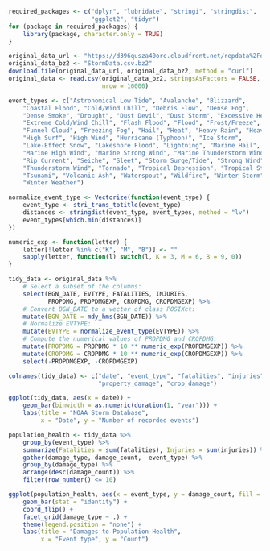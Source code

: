 
```r
required_packages <- c("dplyr", "lubridate", "stringi", "stringdist", 
                       "ggplot2", "tidyr")
for (package in required_packages) {
    library(package, character.only = TRUE)
}
```

```r
original_data_url <- "https://d396qusza40orc.cloudfront.net/repdata%2Fdata%2FStormData.csv.bz2"
original_data_bz2 <- "StormData.csv.bz2"
download.file(original_data_url, original_data_bz2, method = "curl")
original_data <- read.csv(original_data_bz2, stringsAsFactors = FALSE, 
                          nrow = 10000)
```

```r
event_types <- c("Astronomical Low Tide", "Avalanche", "Blizzard",
    "Coastal Flood", "Cold/Wind Chill", "Debris Flow", "Dense Fog",
    "Dense Smoke", "Drought", "Dust Devil", "Dust Storm", "Excessive Heat",
    "Extreme Cold/Wind Chill", "Flash Flood", "Flood", "Frost/Freeze",
    "Funnel Cloud", "Freezing Fog", "Hail", "Heat", "Heavy Rain", "Heavy Snow",
    "High Surf", "High Wind", "Hurricane (Typhoon)", "Ice Storm", 
    "Lake-Effect Snow", "Lakeshore Flood", "Lightning", "Marine Hail",
    "Marine High Wind", "Marine Strong Wind", "Marine Thunderstorm Wind",
    "Rip Current", "Seiche", "Sleet", "Storm Surge/Tide", "Strong Wind",
    "Thunderstorm Wind", "Tornado", "Tropical Depression", "Tropical Storm",
    "Tsunami", "Volcanic Ash", "Waterspout", "Wildfire", "Winter Storm",
    "Winter Weather")

normalize_event_type <- Vectorize(function(event_type) {
    event_type <- stri_trans_totitle(event_type)
    distances <- stringdist(event_type, event_types, method = "lv")
    event_types[which.min(distances)]
})

numeric_exp <- function(letter) {
    letter[!letter %in% c("K", "M", "B")] <- ""
    sapply(letter, function(l) switch(l, K = 3, M = 6, B = 9, 0))
}

tidy_data <- original_data %>%
    # Select a subset of the columns:
    select(BGN_DATE, EVTYPE, FATALITIES, INJURIES, 
           PROPDMG, PROPDMGEXP, CROPDMG, CROPDMGEXP) %>%
    # Convert BGN_DATE to a vector of class POSIXct:
    mutate(BGN_DATE = mdy_hms(BGN_DATE)) %>%
    # Normalize EVTYPE:
    mutate(EVTYPE = normalize_event_type(EVTYPE)) %>%
    # Compute the numerical values of PROPDMG and CROPDMG:
    mutate(PROPDMG = PROPDMG * 10 ** numeric_exp(PROPDMGEXP)) %>%
    mutate(CROPDMG = CROPDMG * 10 ** numeric_exp(CROPDMGEXP)) %>%
    select(-PROPDMGEXP, -CROPDMGEXP)

colnames(tidy_data) <- c("date", "event_type", "fatalities", "injuries",
                         "property_damage", "crop_damage")
```


```r
ggplot(tidy_data, aes(x = date)) +
    geom_bar(binwidth = as.numeric(duration(1, "year"))) +
    labs(title = "NOAA Storm Database", 
         x = "Date", y = "Number of recorded events")
```

```r
population_health <- tidy_data %>%
    group_by(event_type) %>%
    summarize(Fatalities = sum(fatalities), Injuries = sum(injuries)) %>%
    gather(damage_type, damage_count, -event_type) %>%
    group_by(damage_type) %>%
    arrange(desc(damage_count)) %>%
    filter(row_number() <= 10)

ggplot(population_health, aes(x = event_type, y = damage_count, fill = event_type)) +
    geom_bar(stat = "identity") +
    coord_flip() +
    facet_grid(damage_type ~ .) +
    theme(legend.position = "none") +
    labs(title = "Damages to Population Health",
         x = "Event type", y = "Count")
```
